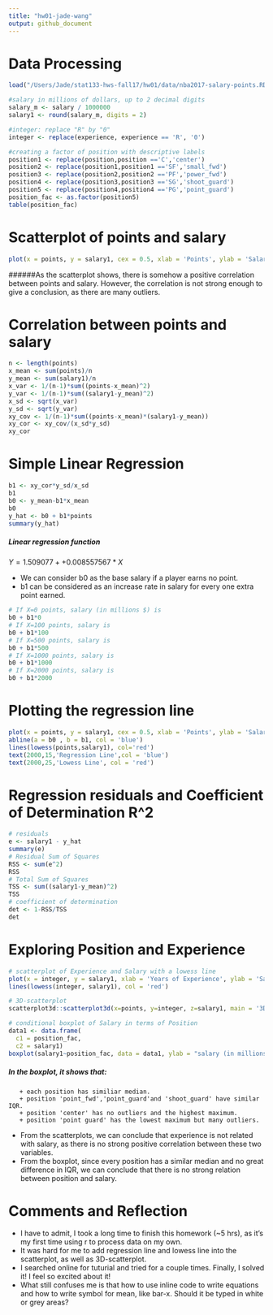 ```yaml
---
title: "hw01-jade-wang"
output: github_document
---
```


# Data Processing
```R
load("/Users/Jade/stat133-hws-fall17/hw01/data/nba2017-salary-points.RData")

#salary in millions of dollars, up to 2 decimal digits
salary_m <- salary / 1000000
salary1 <- round(salary_m, digits = 2)

#integer: replace "R" by "0"
integer <- replace(experience, experience == 'R', '0')

#creating a factor of position with descriptive labels
position1 <- replace(position,position =='C','center')
position2 <- replace(position1,position1 =='SF','small_fwd')
position3 <- replace(position2,position2 =='PF','power_fwd')
position4 <- replace(position3,position3 =='SG','shoot_guard')
position5 <- replace(position4,position4 =='PG','point_guard')
position_fac <- as.factor(position5)
table(position_fac)
```

# Scatterplot of points and salary
```R
plot(x = points, y = salary1, cex = 0.5, xlab = 'Points', ylab = 'Salary(in millions)', main = 'Scatterplot of Points and Salary', col='red')
```
     
######As the scatterplot shows, there is somehow a positive correlation between points and salary. However, the correlation is not strong enough to give a conclusion, as there are many outliers.

# Correlation between points and salary
```R
n <- length(points)
x_mean <- sum(points)/n
y_mean <- sum(salary1)/n
x_var <- 1/(n-1)*sum((points-x_mean)^2)
y_var <- 1/(n-1)*sum((salary1-y_mean)^2)
x_sd <- sqrt(x_var)
y_sd <- sqrt(y_var)
xy_cov <- 1/(n-1)*sum((points-x_mean)*(salary1-y_mean))
xy_cor <- xy_cov/(x_sd*y_sd)
xy_cor
```

# Simple Linear Regression
```R
b1 <- xy_cor*y_sd/x_sd
b1
b0 <- y_mean-b1*x_mean
b0
y_hat <- b0 + b1*points
summary(y_hat)
```

##### Linear regression function
$Y = 1.509077++ 0.008557567*X$

   + We can consider b0 as the base salary if a player earns no point.
   + b1 can be considered as an increase rate in salary for every one extra point earned.

```R
# If X=0 points, salary (in millions $) is
b0 + b1*0
# If X=100 points, salary is
b0 + b1*100
# If X=500 points, salary is
b0 + b1*500
# If X=1000 points, salary is
b0 + b1*1000
# If X=2000 points, salary is
b0 + b1*2000
```

# Plotting the regression line
```R
plot(x = points, y = salary1, cex = 0.5, xlab = 'Points', ylab = 'Salary(in millions)', main = 'Regression and Lowess Lines')
abline(a = b0 , b = b1, col = 'blue')
lines(lowess(points,salary1), col='red')
text(2000,15,'Regression Line',col = 'blue')
text(2000,25,'Lowess Line', col = 'red')
```

# Regression residuals and Coefficient of Determination R^2
```R
# residuals
e <- salary1 - y_hat
summary(e)
# Residual Sum of Squares
RSS <- sum(e^2)
RSS
# Total Sum of Squares
TSS <- sum((salary1-y_mean)^2)
TSS
# coefficient of determination
det <- 1-RSS/TSS
det
```

# Exploring Position and Experience
```R
# scatterplot of Experience and Salary with a lowess line
plot(x = integer, y = salary1, xlab = 'Years of Experience', ylab = 'Salary(in million)', main = 'Scatterplot with lowess smooth')
lines(lowess(integer, salary1), col = 'red')

# 3D-scatterplot
scatterplot3d::scatterplot3d(x=points, y=integer, z=salary1, main = '3D Scatterplot', color = 'red', xlab = 'points', ylab = 'experience', zlab = 'salary')

# conditional boxplot of Salary in terms of Position
data1 <- data.frame(
  c1 = position_fac,
  c2 = salary1)
boxplot(salary1~position_fac, data = data1, ylab = "salary (in millions)",  xlab = "position")
```
  
##### In the boxplot, it shows that:
       + each position has similiar median. 
       + position 'point_fwd','point_guard'and 'shoot_guard' have similar IQR.
       + position 'center' has no outliers and the highest maximum.
       + position 'point guard' has the lowest maximum but many outliers.

  + From the scatterplots, we can conclude that experience is not related with salary, as there is no strong positive correlation between these two variables.
  + From the boxplot, since every position has a similar median and no great difference in IQR, we can conclude that there is no strong relation between position and salary.
  
# Comments and Reflection
  +  I have to admit, I took a long time to finish this homework (~5 hrs), as it's my first time using r to process data on my own.
  +  It was hard for me to add regression line and lowess line into the scatterplot, as well as 3D-scatterplot.
  +  I searched online for tuturial and tried for a couple times. Finally, I solved it! I feel so excited about it!
  + What still confuses me is that how to use inline code to write equations and how to write symbol for mean, like bar-x. Should it be typed in white or grey areas?




